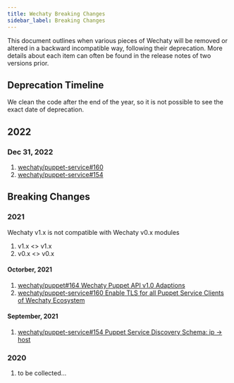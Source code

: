 ```yaml
---
title: Wechaty Breaking Changes
sidebar_label: Breaking Changes
---
```


This document outlines when various pieces of Wechaty will be removed or altered
in a backward incompatible way, following their deprecation.
More details about each item can often be found in the release notes of two versions prior.

## Deprecation Timeline

We clean the code after the end of the year, so it is not possible to see the exact date of deprecation.

## 2022

### Dec 31, 2022

1. [wechaty/puppet-service#160](https://github.com/wechaty/wechaty-puppet-service/issues/160)
1. [wechaty/puppet-service#154]((https://github.com/wechaty/puppet-service/issues/154))

## Breaking Changes

### 2021

Wechaty v1.x is not compatible with Wechaty v0.x modules

1. v1.x <> v1.x
1. v0.x <> v0.x

#### Octorber, 2021

1. [wechaty/puppet#164 Wechaty Puppet API v1.0 Adaptions](https://github.com/wechaty/puppet/issues/164)
1. [wechaty/puppet-service#160 Enable TLS for all Puppet Service Clients of Wechaty Ecosystem](https://github.com/wechaty/puppet-service/issues/160)

#### September, 2021

1. [wechaty/puppet-service#154 Puppet Service Discovery Schema: ip -> host](https://github.com/wechaty/puppet-service/issues/154)

### 2020

1. to be collected...
